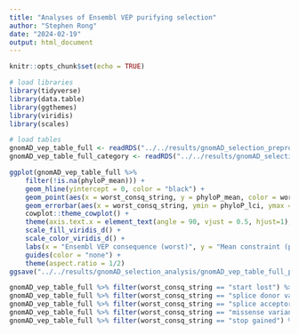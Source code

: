 ```yaml
---
title: "Analyses of Ensembl VEP purifying selection"
author: "Stephen Rong"
date: "2024-02-19"
output: html_document
---
```


```r
knitr::opts_chunk$set(echo = TRUE)
```

```r
# load libraries
library(tidyverse)
library(data.table)
library(ggthemes)
library(viridis)
library(scales)

# load tables
gnomAD_vep_table_full <- readRDS("../../results/gnomAD_selection_preprocess/gnomAD_vep_table_full.rds")
gnomAD_vep_table_full_category <- readRDS("../../results/gnomAD_selection_preprocess/gnomAD_vep_table_full_category.rds")
```

```r
ggplot(gnomAD_vep_table_full %>% 
	filter(!is.na(phyloP_mean))) + 
	geom_hline(yintercept = 0, color = "black") + 
	geom_point(aes(x = worst_consq_string, y = phyloP_mean, color = worst_consq_string), position = position_dodge(width = 0)) + 
	geom_errorbar(aes(x = worst_consq_string, ymin = phyloP_lci, ymax = phyloP_uci, color = worst_consq_string), width = 0.5, position = position_dodge(width = 0)) + 
	cowplot::theme_cowplot() + 
	theme(axis.text.x = element_text(angle = 90, vjust = 0.5, hjust=1), axis.line.x = element_blank()) + 
	scale_fill_viridis_d() + 
	scale_color_viridis_d() + 
	labs(x = "Ensembl VEP consequence (worst)", y = "Mean constraint (phyloP)", color = "ENCODE cCREs") + 
	guides(color = "none") + 
	theme(aspect.ratio = 1/2)
ggsave("../../results/gnomAD_selection_analysis/gnomAD_vep_table_full_phyloP.pdf")
```

```r
gnomAD_vep_table_full %>% filter(worst_consq_string == "start lost") %>% dplyr::select(worst_consq_string, phyloP_mean, phyloP_lci, phyloP_uci)
gnomAD_vep_table_full %>% filter(worst_consq_string == "splice donor variant") %>% dplyr::select(worst_consq_string, phyloP_mean, phyloP_lci, phyloP_uci)
gnomAD_vep_table_full %>% filter(worst_consq_string == "splice acceptor variant") %>% dplyr::select(worst_consq_string, phyloP_mean, phyloP_lci, phyloP_uci)
gnomAD_vep_table_full %>% filter(worst_consq_string == "missense variant") %>% dplyr::select(worst_consq_string, phyloP_mean, phyloP_lci, phyloP_uci)
gnomAD_vep_table_full %>% filter(worst_consq_string == "stop gained") %>% dplyr::select(worst_consq_string, phyloP_mean, phyloP_lci, phyloP_uci)
```
